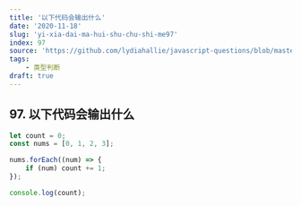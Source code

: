 ```yaml
---
title: '以下代码会输出什么'
date: '2020-11-18'
slug: 'yi-xia-dai-ma-hui-shu-chu-shi-me97'
index: 97
source: 'https://github.com/lydiahallie/javascript-questions/blob/master/zh-CN/README-zh_CN.md#145-%E8%BE%93%E5%87%BA%E4%BB%80%E4%B9%88'
tags:
    - 类型判断
draft: true
---
```


## 97. 以下代码会输出什么

```js:index.js
let count = 0;
const nums = [0, 1, 2, 3];

nums.forEach((num) => {
	if (num) count += 1;
});

console.log(count);
```
